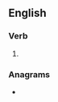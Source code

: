 ==English==

===Verb===
{{head|en|verb form}}

# {{lb|en|chiefly|_|US|uncommon}} {{en-past of|slay}}

===Anagrams===
* {{anagrams|en|Delays|Ledays|delays|ladyes}}